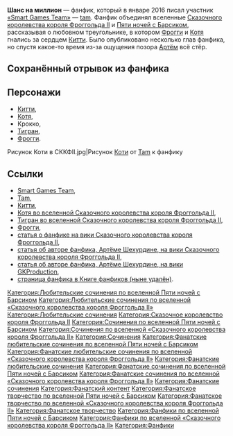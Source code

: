 {{Карточка фанфика
|Изображение               = Обложка Шанса на миллион 4 января 2016.jpg
|Подпись                   = Обложка фанфика
|Автор                     = [[tam]]
|Страница в Книге фанфиков = https://ficbook.net/readfic/3926616/10227839#part_content
}}'''Шанс на миллион''' — фанфик, который в январе 2016 писал участник [[Smart Games Team|«Smart Games Team»]] — [[Tam|tam]]. Фанфик объединял вселенные [[Сказочное королевство короля Фроггольда II|Сказочного королевства короля Фроггольда II]] и [[Вселенная Пяти ночей с Барсиком|Пяти ночей с Барсиком]], рассказывая о любовном треугольнике, в котором [[Фрогги]] и [[Котя во вселенной Сказочного королевства короля Фроггольда II|Котя]] гнались за сердцем [[Китти]]. Было опубликовано несколько глав фанфика, но спустя какое-то время из-за ощущения позора [[Tam|Артём]] всё стёр.

== Сохранённый отрывок из фанфика ==
{{Цитата|[[Котя во вселенной Сказочного королевства короля Фроггольда II|Котя]] косыми шагами брёл в сторону дома. По дороге его увидел один из лучших друзей — [[Тигран во вселенной Сказочного королевства короля Фроггольда II|Тигран]].<br>— Боже, [[Котя во вселенной Сказочного королевства короля Фроггольда II|Котя]]! Когда ты уже валерьянкой-то нажираться перестанешь? Может, девушку хоть себе найдешь… Хотя, о чём я говорю, ты и за года два себе нормальную девушку не найдёшь!<br>— Да, я нормальную-то девушку найти смогу.. Ик.. ой блииин… ещё быстрее, чем ты! За месяц, нет, за неделю!<br>— Тоесть, ты хочешь поспорить. Ну хорошо, если за месяц.
}}

== Персонажи ==
* [[Китти]],
* [[Котя во вселенной Сказочного королевства короля Фроггольда II|Котя]],
* Крокко,
* [[Тигран во вселенной Сказочного королевства короля Фроггольда II|Тигран]],
* [[Фрогги]].

<gallery>
Рисунок Коти в СККФII.jpg|Рисунок [[Котя во вселенной Сказочного королевства короля Фроггольда II|Коти]] от [[Tam]] к фанфику
</gallery>

== Ссылки ==
* [[Smart Games Team]],
* [[Tam]],
* [[Китти]],
* [[Котя во вселенной Сказочного королевства короля Фроггольда II]],
* [[Тигран во вселенной Сказочного королевства короля Фроггольда II]],
* [[Фрогги]],
* [https://fkokf.fandom.com/ru/wiki/%D0%A8%D0%B0%D0%BD%D1%81_%D0%BD%D0%B0_%D0%BC%D0%B8%D0%BB%D0%BB%D0%B8%D0%BE%D0%BD статья о фанфике на вики Cказочного королевства короля Фроггольда II],
* [https://gkproduction.fandom.com/ru/wiki/%D0%90%D1%80%D1%82%D1%91%D0%BC_%D0%A8%D0%B5%D1%85%D1%83%D1%80%D0%B4%D0%B8%D0%BD статья об авторе фанфика, Артёме Шехурдине, на вики Cказочного королевства короля Фроггольда II],
* [https://gkproduction.fandom.com/ru/wiki/%D0%90%D1%80%D1%82%D1%91%D0%BC_%D0%A8%D0%B5%D1%85%D1%83%D1%80%D0%B4%D0%B8%D0%BD статья об авторе фанфика, Артёме Шехурдине, на вики GKProduction],
* [https://ficbook.net/readfic/3926616/10227839#part_content страница фанфика в Книге фанфиков (ныне удалён)].

[[Категория:Любительские сочинения по вселенной Пяти ночей с Барсиком]]
[[Категория:Любительские сочинения по вселенной «Сказочного королевства короля Фроггольда II»]]
[[Категория:Любительские сочинения]]
[[Категория:Сказочное королевство короля Фроггольда II]]
[[Категория:Сочинения по вселенной Пяти ночей с Барсиком]]
[[Категория:Сочинения по вселенной «Сказочного королевства короля Фроггольда II»]]
[[Категория:Сочинения]]
[[Категория:Фанатские любительские сочинения по вселенной Пяти ночей с Барсиком]]
[[Категория:Фанатские любительские сочинения по вселенной «Сказочного королевства короля Фроггольда II»]]
[[Категория:Фанатские любительские сочинения]]
[[Категория:Фанатские сочинения по вселенной Пяти ночей с Барсиком]]
[[Категория:Фанатские сочинения по вселенной «Сказочного королевства короля Фроггольда II»]]
[[Категория:Фанатские сочинения]]
[[Категория:Фанатский контент]]
[[Категория:Фанатское творчество по вселенной Пяти ночей с Барсиком]]
[[Категория:Фанатское творчество по вселенной «Сказочного королевства короля Фроггольда II»]]
[[Категория:Фанатское творчество]]
[[Категория:Фанфики по вселенной Пяти ночей с Барсиком]]
[[Категория:Фанфики по вселенной «Сказочного королевства короля Фроггольда II»]]
[[Категория:Фанфики]]
